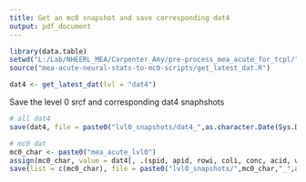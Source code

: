 ```yaml
---
title: Get an mc0 snapshot and save corresponding dat4
output: pdf_document
---
```


```r
library(data.table)
setwd("L:/Lab/NHEERL_MEA/Carpenter_Amy/pre-process_mea_acute_for_tcpl/")
source("mea-acute-neural-stats-to-mc0-scripts/get_latest_dat.R")
```

```r
dat4 <- get_latest_dat(lvl = "dat4")
```

Save the level 0 srcf and corresponding dat4 snaphshots

```r
# all dat4
save(dat4, file = paste0("lvl0_snapshots/dat4_",as.character.Date(Sys.Date()),".RData"))

# mc0 dat
mc0_char <- paste0("mea_acute_lvl0")
assign(mc0_char, value = dat4[, .(spid, apid, rowi, coli, conc, acid, wllt, wllq, srcf, rval)])
save(list = c(mc0_char), file = paste0("lvl0_snapshots/",mc0_char,"_",as.character.Date(Sys.Date()),".RData"))

```

